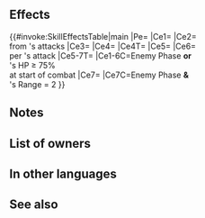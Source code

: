 {{Weapon Infobox
|tagid=SID_ニフルの氷晶の槍
|intID=4320
|image=wep_lc177
|exclusive=1
|weaponType=Lance
|cost=400
|might=16
|range=1
|cooldown=-1
|effect=Accelerates Special trigger (cooldown count-1).<br><br>If foe initiates combat or if foe's HP ≥ 75% at start of combat, grants bonus to unit's Atk/Spd/Def/Res = 5 + number of allies within 3 spaces of unit × 3 (max 14), reduces damage from foe's attacks by 20% of unit's Spd (excluding area-of-effect Specials), neutralizes penalties on unit, and neutralizes effects that guarantee foe's follow-up attacks and effects that prevent unit's follow-up attacks during combat, and also, when unit deals damage to foe during combat, restores 7 HP to unit (triggers even if 0 damage is dealt). If foe with Range = 2 initiates combat, neutralizes effects that prevent unit's counterattacks during combat.
|required=Silver Lance
|properties=
}}
==Effects==
{{#invoke:SkillEffectsTable|main
|Pe={{Eft|Accelerates Special}}
|Ce1={{Eft|Temporary buffs|Atk/Spd/Def/Res|3 x {{Tgt|Allies}} [[within 3 spaces]], + 5|max=14}}
|Ce2={{Eft|Damage Reduction|20% of {{Tgt|Unit}}'s Spd}}<br>from {{Tgt|Foe}}'s attacks
|Ce3={{Eft|Neutralize Penalties}}
|Ce4={{Eft|Neutralize Guaranteed Follow-Ups}}
|Ce4T={{Tgt|Foe}}
|Ce5={{Eft|Neutralize Prevent Follow-Ups}}
|Ce6={{Eft|Heal|7}}<br>per {{Tgt|Unit}}'s attack
|Ce5-7T={{Tgt|Unit}}
|Ce1-6C=Enemy Phase '''or'''<br>{{Tgt|Foe}}'s HP ≥ 75%<br>at start of combat
|Ce7={{Eft|Neutralize Prevent Counter}}
|Ce7C=Enemy Phase '''&'''<br>{{Tgt|Foe}}'s Range = 2
}}
==Notes==
{{IfFoeInitiates}}
{{Temporary buffs}}
{{FlatDamageReduction}}
{{Penalty neutralization}}
{{Follow-up effect neutralization}}
{{CombatHPRecovery}}
{{Counterattack prevention neutralization}}

==List of owners==
{{Skill Hero List}}
==In other languages==
{{OtherLanguages
|japanese=
|german=
|spanishEU=
|spanishLA=
|french=
|italian=
|chineseTW=
|portuguese=
}}
==See also==
{{See also skills|cond=Description LIKE '%that prevent unit_s counterattacks%' AND Exclusive='1'}}
{{Weapons Navbox}}